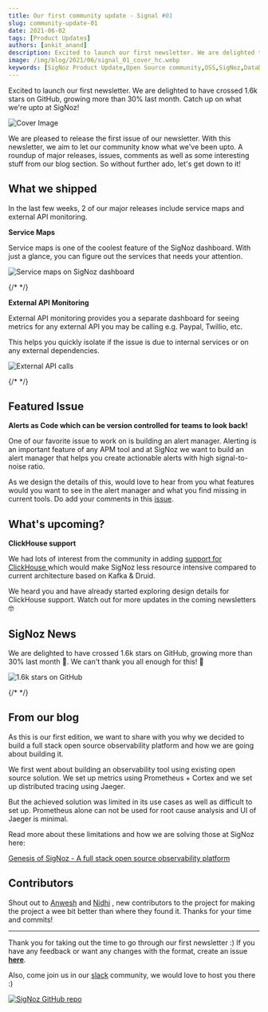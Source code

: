 ```yaml
---
title: Our first community update - Signal #01
slug: community-update-01
date: 2021-06-02
tags: [Product Updates]
authors: [ankit_anand]
description: Excited to launch our first newsletter. We are delighted to have crossed 1.6k stars on GitHub, growing more than 30% last month. Catch up on what we're upto at SigNoz!
image: /img/blog/2021/06/signal_01_cover_hc.webp
keywords: [SigNoz Product Update,Open Source community,OSS,SigNoz,DataDog alternative]
---
```


Excited to launch our first newsletter. We are delighted to have crossed 1.6k stars on GitHub, growing more than 30% last month. Catch up on what we're upto at SigNoz!



![Cover Image](/img/blog/2021/06/signal_01_cover_hc.webp)

We are pleased to release the first issue of our newsletter. With this newsletter, we aim to let our community know what we've been upto. A roundup of major releases, issues, comments as well as some interesting stuff from our blog section. So without further ado, let's get down to it!

## What we shipped

In the last few weeks, 2 of our major releases include service maps and external API monitoring.

**Service Maps**

Service maps is one of the coolest feature of the SigNoz dashboard. With just a glance, you can figure out the services that needs your attention.

![Service maps on SigNoz dashboard](/img/blog/2021/05/ezgif.com-gif-maker.gif)

{/* <!--- Service Maps on SigNoz dashboard ---> */}

**External API Monitoring**

External API monitoring provides you a separate dashboard for seeing metrics for any external API you may be calling e.g. Paypal, Twillio, etc.

This helps you quickly isolate if the issue is due to internal services or on any external dependencies.

![External API calls](/img/blog/2021/05/external_api.webp)

{/* <!--- Separate dashboards for External API calls ---> */}

## Featured Issue

**Alerts as Code which can be version controlled for teams to look back!**

One of our favorite issue to work on is building an alert manager. Alerting is an important feature of any APM tool and at SigNoz we want to build an alert manager that helps you create actionable alerts with high signal-to-noise ratio.

As we design the details of this, would love to hear from you what features would you want to see in the alert manager and what you find missing in current tools. Do add your comments in this [issue](https://signoz.us6.list-manage.com/track/click?u=eff7cdfa1bc1f3234ef2b97f7&id=4b5194297f&e=de89f4dbaa).

## What's upcoming?

**ClickHouse support**

We had lots of interest from the community in adding [support for ClickHouse ](https://signoz.us6.list-manage.com/track/click?u=eff7cdfa1bc1f3234ef2b97f7&id=46980fd8c4&e=de89f4dbaa)which would make SigNoz less resource intensive compared to current architecture based on Kafka & Druid.

We heard you and have already started exploring design details for ClickHouse support. Watch out for more updates in the coming newsletters 🤓

## SigNoz News

We are delighted to have crossed 1.6k stars on GitHub, growing more than 30% last month 🎉. We can't thank you all enough for this! 👏

![1.6k stars on GitHub](/img/blog/2021/05/screenzy-1622043034078-2.webp)

{/* <!--- We reached 1.6K Github stars in May ---> */}

## From our blog

As this is our first edition, we want to share with you why we decided to build a full stack open source observability platform and how we are going about building it.

We first went about building an observability tool using existing open source solution. We set up metrics using Prometheus + Cortex and we set up distributed tracing using Jaeger.

But the achieved solution was limited in its use cases as well as difficult to set up. Prometheus alone can not be used for root cause analysis and UI of Jaeger is minimal.

Read more about these limitations and how we are solving those at SigNoz here:

[Genesis of SigNoz - A full stack open source observability platform](/blog/signoz-vs-prometheus-jaeger/)

## Contributors

Shout out to [Anwesh](https://github.com/anweshknayak) and [Nidhi](https://github.com/nidhi-tandon) , new contributors to the project for making the project a wee bit better than where they found it. Thanks for your time and commits!

---

Thank you for taking out the time to go through our first newsletter :) If you have any feedback or want any changes with the format, create an issue [**here**](https://github.com/SigNoz/signoz).

Also, come join us in our [slack](https://signoz.io/slack) community, we would love to host you there :)

[![SigNoz GitHub repo](/img/blog/common/signoz_github.webp)](https://github.com/SigNoz/signoz)
